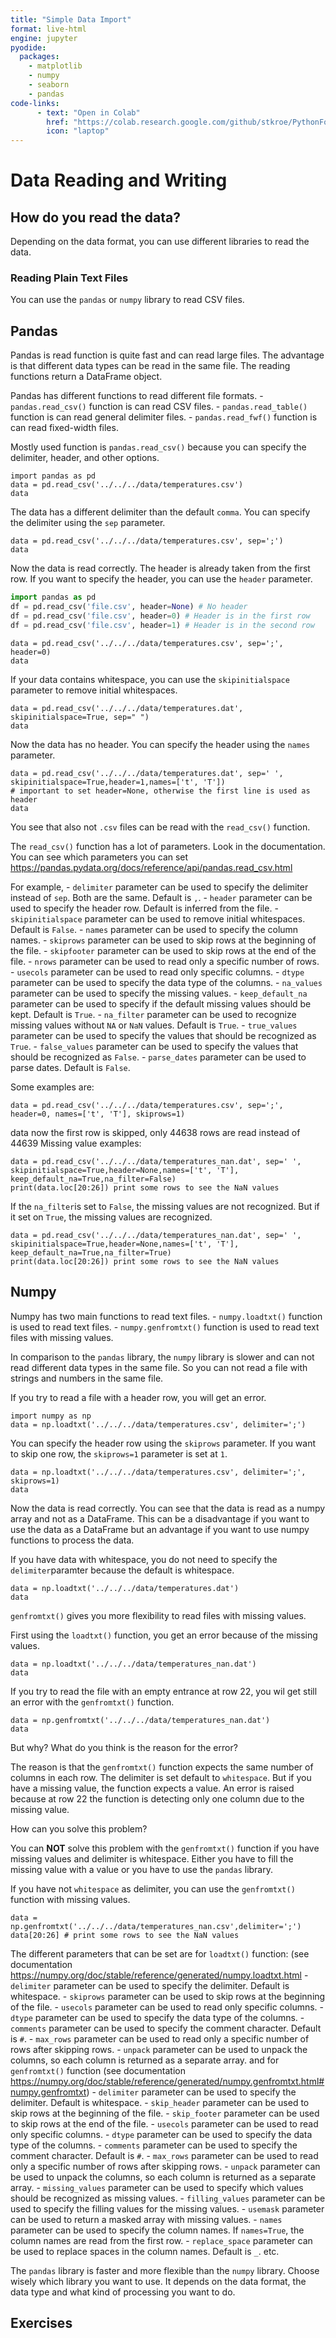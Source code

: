 ```yaml
---
title: "Simple Data Import"
format: live-html
engine: jupyter
pyodide:
  packages:
    - matplotlib
    - numpy
    - seaborn
    - pandas
code-links:
      - text: "Open in Colab"
        href: "https://colab.research.google.com/github/stkroe/PythonForChemists/blob/main/course/chapters/Basics/SimpleDataImport.ipynb"
        icon: "laptop"
--- 
```



# Data Reading and Writing {.unnumbered}


## How do you read the data? {.unnumbered}


Depending on the data format, you can use different libraries to read the data.


### Reading Plain Text Files {.unnumbered}

You can use the `pandas`  or `numpy` library to read CSV files. 



## Pandas {.unnumbered}
Pandas is read function is quite fast and can read large files.
The advantage is that different data types can be read in the same file. 
The reading functions return a DataFrame object. 

Pandas has different functions to read different file formats.
- `pandas.read_csv()` function is can read CSV files.
- `pandas.read_table()` function is can read general delimiter files.
- `pandas.read_fwf()` function is can read fixed-width files.


Mostly used function is
`pandas.read_csv()` 
because you can specify the delimiter, header, and other options.


```pyodide
import pandas as pd
data = pd.read_csv('../../../data/temperatures.csv')
data
```

The data has a different delimiter than the default `comma`. You can specify the delimiter using the `sep` parameter.



```pyodide
data = pd.read_csv('../../../data/temperatures.csv', sep=';')
data
```

Now the data is read correctly. The header is already taken from the first row. If you want to specify the header, you can use the `header` parameter.

```python
import pandas as pd
df = pd.read_csv('file.csv', header=None) # No header
df = pd.read_csv('file.csv', header=0) # Header is in the first row
df = pd.read_csv('file.csv', header=1) # Header is in the second row
```


```pyodide
data = pd.read_csv('../../../data/temperatures.csv', sep=';', header=0)
data
```

If your data contains whitespace, you can use the `skipinitialspace` parameter to remove initial whitespaces.

```pyodide
data = pd.read_csv('../../../data/temperatures.dat', skipinitialspace=True, sep=" ")
data
```

Now the data has no header. You can specify the header using the `names` parameter.


```pyodide
data = pd.read_csv('../../../data/temperatures.dat', sep=' ', skipinitialspace=True,header=1,names=['t', 'T'])
# important to set header=None, otherwise the first line is used as header
data
```


You see that also not `.csv` files can be read with the `read_csv()` function.


The `read_csv()` function has a lot of parameters. 
Look in the documentation. You can see which parameters you can set [https://pandas.pydata.org/docs/reference/api/pandas.read_csv.html](https://pandas.pydata.org/docs/reference/api/pandas.read_csv.html)

For example,
- `delimiter` parameter can be used to specify the delimiter instead of `sep`. Both are the same. Default is `,`.
- `header` parameter can be used to specify the header row. Default is inferred from the file.
- `skipinitialspace` parameter can be used to remove initial whitespaces. Default is `False`.
- `names` parameter can be used to specify the column names.
- `skiprows` parameter can be used to skip rows at the beginning of the file.
- `skipfooter` parameter can be used to skip rows at the end of the file.
- `nrows` parameter can be used to read only a specific number of rows.
- `usecols` parameter can be used to read only specific columns.
- `dtype` parameter can be used to specify the data type of the columns.
- `na_values` parameter can be used to specify the missing values.
- `keep_default_na` parameter can be used to specify if the default missing values should be kept. Default is `True`.
- `na_filter` parameter can be used to recognize missing values without `NA` or `NaN` values. Default is `True`.
- `true_values` parameter can be used to specify the values that should be recognized as `True`.
- `false_values` parameter can be used to specify the values that should be recognized as `False`.
- `parse_dates` parameter can be used to parse dates. Default is `False`.




Some examples are:



```pyodide
data = pd.read_csv('../../../data/temperatures.csv', sep=';', header=0, names=['t', 'T'], skiprows=1)
```
data now the first row is skipped, only 44638 rows are read instead of 44639
Missing value examples:


```pyodide
data = pd.read_csv('../../../data/temperatures_nan.dat', sep=' ', skipinitialspace=True,header=None,names=['t', 'T'],  keep_default_na=True,na_filter=False)
print(data.loc[20:26]) print some rows to see the NaN values
```


If the `na_filter`is set to `False`, the missing values are not recognized. But if it set on `True`, the missing values are recognized.

```pyodide
data = pd.read_csv('../../../data/temperatures_nan.dat', sep=' ', skipinitialspace=True,header=None,names=['t', 'T'],  keep_default_na=True,na_filter=True)
print(data.loc[20:26]) print some rows to see the NaN values
```


## Numpy {.unnumbered}
Numpy has two main functions to read text files.
- `numpy.loadtxt()` function is used to read text files.
- `numpy.genfromtxt()` function is used to read text files with missing values.

In comparison to the `pandas` library, the `numpy` library is slower and can not read different data types in the same file.
So you can not read a file with strings and numbers in the same file.



If you try to read a file with a header row, you will get an error. 


```pyodide
import numpy as np
data = np.loadtxt('../../../data/temperatures.csv', delimiter=';')
```

You can specify the header row using the `skiprows` parameter.
If you want to skip one row, the `skiprows=1` parameter is set at `1`.


```pyodide
data = np.loadtxt('../../../data/temperatures.csv', delimiter=';', skiprows=1)
data
```

Now the data is read correctly. You can see that the data is read as a numpy array and not as a DataFrame. This can be a disadvantage if you want to use the data as a DataFrame but an advantage if you want to use numpy functions to process the data.





If you have data with whitespace, you do not need to specify the `delimiter`paramter because the default is whitespace.


```pyodide
data = np.loadtxt('../../../data/temperatures.dat')
data
```

`genfromtxt()` gives you more flexibility to read files with missing values. 


First using the `loadtxt()` function, you get an error because of the missing values. 


```pyodide
data = np.loadtxt('../../../data/temperatures_nan.dat')
data
```

If you try to read the file with an empty entrance at row 22, you wil get still an error with the `genfromtxt()` function. 

```pyodide
data = np.genfromtxt('../../../data/temperatures_nan.dat')
data
```

But why?
What do you think is the reason for the error?


::: {.callout-caution collapse="true"}
The reason is that the `genfromtxt()` function expects the same number of columns in each row. The delimiter is set default to `whitespace`. But if you have a missing value, the function expects a value.
An error is raised because at row 22 the function is detecting only one column due to the missing value.
:::


How can you solve this problem?

::: {.callout-caution collapse="true"}
You can **NOT** solve this problem with the `genfromtxt()` function if you have missing values and delimiter is whitespace.
Either you have to fill the missing value with a value or you have to use the `pandas` library.
:::



If you have not `whitespace` as delimiter, you can use the `genfromtxt()` function with missing values.


```pyodide
data = np.genfromtxt('../../../data/temperatures_nan.csv',delimiter=';')
data[20:26] # print some rows to see the NaN values
```

The different parameters that can be set are for `loadtxt()` function:
(see documentation [https://numpy.org/doc/stable/reference/generated/numpy.loadtxt.html](https://numpy.org/doc/stable/reference/generated/numpy.loadtxt.html) 
- `delimiter` parameter can be used to specify the delimiter. Default is whitespace.
- `skiprows` parameter can be used to skip rows at the beginning of the file.
- `usecols` parameter can be used to read only specific columns.
- `dtype` parameter can be used to specify the data type of the columns.
- `comments` parameter can be used to specify the comment character. Default is `#`.
- `max_rows` parameter can be used to read only a specific number of rows after skipping rows.
- `unpack` parameter can be used to unpack the columns, so each column is returned as a separate array.
and for `genfromtxt()` function
(see documentation [https://numpy.org/doc/stable/reference/generated/numpy.genfromtxt.html#numpy.genfromtxt](https://numpy.org/doc/stable/reference/generated/numpy.genfromtxt.html#numpy.genfromtxt))
- `delimiter` parameter can be used to specify the delimiter. Default is whitespace.
- `skip_header` parameter can be used to skip rows at the beginning of the file.
- `skip_footer` parameter can be used to skip rows at the end of the file.
- `usecols` parameter can be used to read only specific columns.
- `dtype` parameter can be used to specify the data type of the columns.
- `comments` parameter can be used to specify the comment character. Default is `#`.
- `max_rows` parameter can be used to read only a specific number of rows after skipping rows.
- `unpack` parameter can be used to unpack the columns, so each column is returned as a separate array.
- `missing_values` parameter can be used to specify which values should be recognized as missing values.
- `filling_values` parameter can be used to specify the filling values for the missing values.
- `usemask` parameter can be used to return a masked array with missing values.
- `names` parameter can be used to specify the column names. If `names=True`, the column names are read from the first row.
- `replace_space` parameter can be used to replace spaces in the column names. Default is `_`.
etc.




::: {.callout-important}
The `pandas` library is faster and more flexible than the `numpy` library.
Choose wisely which library you want to use.
It depends on the data format, the data type and what kind of processing you want to do.
:::


## Exercises {.unnumbered}






